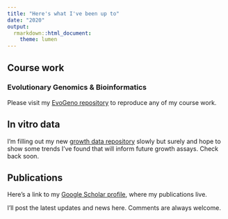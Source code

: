 ```yaml
---
title: "Here's what I've been up to"
date: "2020"
output:
  rmarkdown::html_document:
    theme: lumen
---
```


## Course work

### Evolutionary Genomics & Bioinformatics

Please visit my [EvoGeno repository](https://github.com/margarethilliard/genomics-course) to reproduce any of my course work. 

## In vitro data 

I'm filling out my new [growth data repository](https://github.com/margarethilliard/growth-data) slowly but surely and hope to show some trends I've found that will inform future growth assays. Check back soon.

## Publications 

Here's a link to my [Google Scholar profile](https://scholar.google.com/citations?user=3Rg81DoAAAAJ&hl=en), where my publications live. 

I'll post the latest updates and news here. Comments are always welcome.
